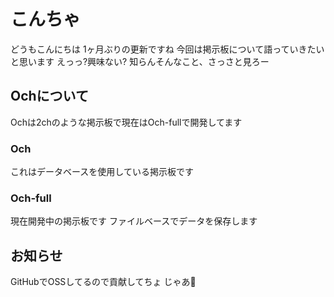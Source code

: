 # こんちゃ
どうもこんにちは
1ヶ月ぶりの更新ですね
今回は掲示板について語っていきたいと思います
えっっ?興味ない?
知らんそんなこと、さっさと見ろー
## Ochについて
Ochは2chのような掲示板で現在はOch-fullで開発してます
### Och
これはデータベースを使用している掲示板です
### Och-full
現在開発中の掲示板です
ファイルベースでデータを保存します
## お知らせ
GitHubでOSSしてるので貢献してちょ
じゃあ👋
